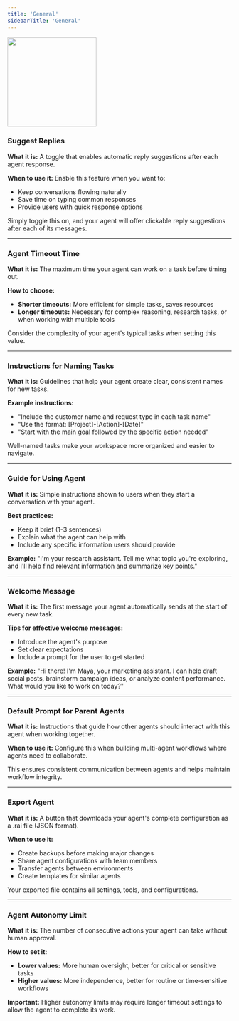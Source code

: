 ```yaml
---
title: 'General'
sidebarTitle: 'General'
---
```


<img 
  height="200"  
  src="/images/agent/advanced-general.png" 
/>

### Suggest Replies

**What it is:** A toggle that enables automatic reply suggestions after each agent response.

**When to use it:** Enable this feature when you want to:

- Keep conversations flowing naturally
- Save time on typing common responses
- Provide users with quick response options

Simply toggle this on, and your agent will offer clickable reply suggestions after each of its messages.

---

### Agent Timeout Time

**What it is:** The maximum time your agent can work on a task before timing out.

**How to choose:**

- **Shorter timeouts:** More efficient for simple tasks, saves resources
- **Longer timeouts:** Necessary for complex reasoning, research tasks, or when working with multiple tools

Consider the complexity of your agent's typical tasks when setting this value.

---

### Instructions for Naming Tasks

**What it is:** Guidelines that help your agent create clear, consistent names for new tasks.

**Example instructions:**

- "Include the customer name and request type in each task name"
- "Use the format: [Project]-[Action]-[Date]"
- "Start with the main goal followed by the specific action needed"

Well-named tasks make your workspace more organized and easier to navigate.

---

### Guide for Using Agent

**What it is:** Simple instructions shown to users when they start a conversation with your agent.

**Best practices:**

- Keep it brief (1-3 sentences)
- Explain what the agent can help with
- Include any specific information users should provide

**Example:** "I'm your research assistant. Tell me what topic you're exploring, and I'll help find relevant information and summarize key points."

---

### Welcome Message

**What it is:** The first message your agent automatically sends at the start of every new task.

**Tips for effective welcome messages:**

- Introduce the agent's purpose
- Set clear expectations
- Include a prompt for the user to get started

**Example:** "Hi there! I'm Maya, your marketing assistant. I can help draft social posts, brainstorm campaign ideas, or analyze content performance. What would you like to work on today?"

---

### Default Prompt for Parent Agents

**What it is:** Instructions that guide how other agents should interact with this agent when working together.

**When to use it:** Configure this when building multi-agent workflows where agents need to collaborate.

This ensures consistent communication between agents and helps maintain workflow integrity.

---

### Export Agent

**What it is:** A button that downloads your agent's complete configuration as a .rai file (JSON format).

**When to use it:**

- Create backups before making major changes
- Share agent configurations with team members
- Transfer agents between environments
- Create templates for similar agents

Your exported file contains all settings, tools, and configurations.

---

### Agent Autonomy Limit

**What it is:** The number of consecutive actions your agent can take without human approval.

**How to set it:**

- **Lower values:** More human oversight, better for critical or sensitive tasks
- **Higher values:** More independence, better for routine or time-sensitive workflows

**Important:** Higher autonomy limits may require longer timeout settings to allow the agent to complete its work.